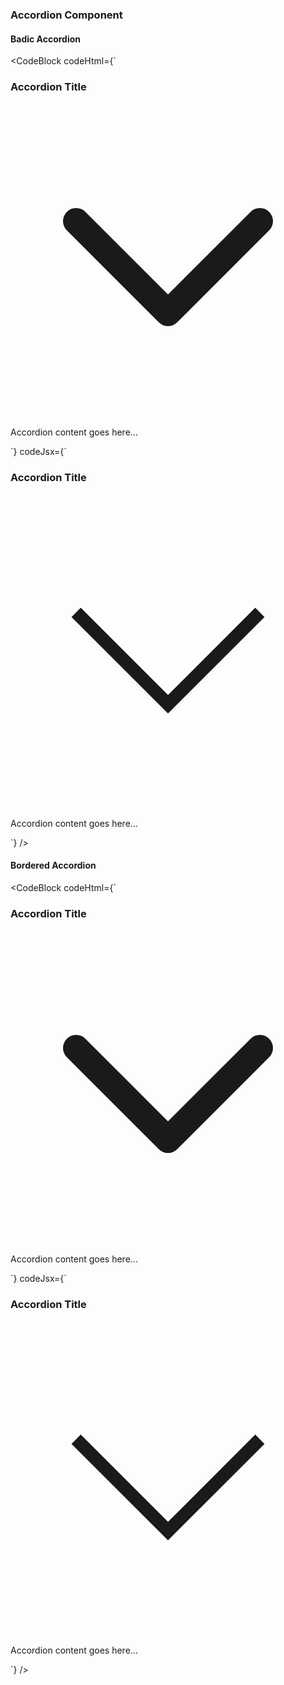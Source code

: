 ---
---


### Accordion Component

#### Badic Accordion

<Preview>
<BasicAccordion />
</Preview>

<CodeBlock
  codeHtml={`<div class="flex cursor-pointer items-center justify-between bg-gray-200 px-6 py-4">
  <h3 class="text-lg font-semibold">Accordion Title</h3>
  <span>
    <svg xmlns="http://www.w3.org/2000/svg" class="h-6 w-6" fill="none" viewBox="0 0 24 24" stroke="currentColor">
      <path stroke-linecap="round" stroke-linejoin="round" stroke-width="2" d="M19 9l-7 7-7-7" />
    </svg>
  </span>
</div>
<div class="bg-gray-100 px-6 py-4">
  <p>Accordion content goes here...</p>
</div>`}
  codeJsx={`<div className="flex cursor-pointer items-center justify-between bg-gray-200 px-6 py-4">
  <h3 className="text-lg font-semibold">Accordion Title</h3>
  <span>
    <svg xmlns="http://www.w3.org/2000/svg" className="h-6 w-6" fill="none" viewBox="0 0 24 24" stroke="currentColor">
      <path strokeLinecap="round" strokeLinejoin="round" strokeWidth="2" d="M19 9l-7 7-7-7" />
    </svg>
  </span>
</div>
<div className="bg-gray-100 px-6 py-4">
  <p>Accordion content goes here...</p>
</div>`}
/>

 #### Bordered Accordion

<Preview>
 <BorderedAccordion />
</Preview>
 
<CodeBlock
  codeHtml={`<div class="rounded-lg border border-gray-300">
  <div class="flex cursor-pointer items-center justify-between border-b px-6 py-4">
    <h3 class="text-lg font-semibold">Accordion Title</h3>
    <span>
      <svg xmlns="http://www.w3.org/2000/svg" class="h-6 w-6" fill="none" viewBox="0 0 24 24" stroke="currentColor">
        <path stroke-linecap="round" stroke-linejoin="round" stroke-width="2" d="M19 9l-7 7-7-7" />
      </svg>
    </span>
  </div>
  <div class="px-6 py-4">
    <p>Accordion content goes here...</p>
  </div>
</div>`}
  codeJsx={`<div className="rounded-lg border border-gray-300">
  <div className="flex cursor-pointer items-center justify-between border-b px-6 py-4">
    <h3 className="text-lg font-semibold">Accordion Title</h3>
    <span>
      <svg xmlns="http://www.w3.org/2000/svg" className="h-6 w-6" fill="none" viewBox="0 0 24 24" stroke="currentColor">
        <path strokeLinecap="round" strokeLinejoin="round" strokeWidth="2" d="M19 9l-7 7-7-7" />
      </svg>
    </span>
  </div>
  <div className="px-6 py-4">
    <p>Accordion content goes here...</p>
  </div>
</div>`}
/>


